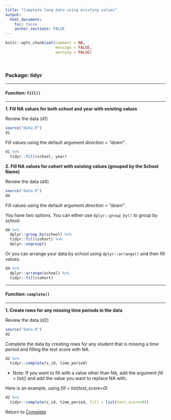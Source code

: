 ```yaml
---
title: "Complete long data using existing values"
output: 
  html_document:
    toc: false
    anchor_sections: FALSE
---
```


```r
knitr::opts_chunk$set(comment = NA,
                      message = FALSE,
                      warning = FALSE)
```

<br>

### Package: tidyr

---

#### Function: `fill()`

---

**1\. Fill NA values for both school and year with existing values**

Review the data (d1)

```r

source("data.R")
d1

```

Fill values using the default argument *direction = "down"*.

```r

d1 %>% 
  tidyr::fill(school, year)

```

**2\. Fill NA values for cohort with existing values (grouped by the School Name)**

Review the data (d4)

```r

source("data.R")
d4

```

Fill values using the default argument *direction = "down"*.

You have two options. You can either use `dplyr::group_by()` to group by school.

```r

d4 %>% 
  dplyr::group_by(school) %>% 
  tidyr::fill(cohort) %>% 
  dplyr::ungroup()

```

Or you can arrange your data by school using `dplyr::arrange()` and then fill values.

```r

d4 %>% 
  dplyr::arrange(school) %>% 
  tidyr::fill(cohort)

```


---

#### Function: `complete()`

---

**1\. Create rows for any missing time periods in the data**

Review the data (d2)

```r

source("data.R")
d2

```

Complete the data by creating rows for any student that is missing a time period and filling the test score with NA.

```r

d2 %>% 
  tidyr::complete(s_id, time_period)

```

* Note: If you want to fill with a value other than NA, add the argument *fill = list()* and add the value you want to replace NA with. 

Here is an example, using *fill = list(test_score=0)*

```r

d2 %>% 
  tidyr::complete(s_id, time_period, fill = list(test_score=0))

```

Return to [Complete](https://github.com/Cghlewis/data-wrangling-functions/wiki/Complete)